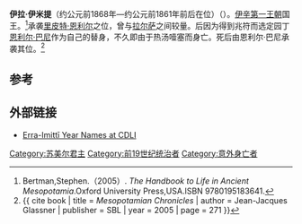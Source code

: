 {{Infobox Monarch
| name           = 伊拉·伊米提
| title          = [[美索不达米亚王朝表|美索不达米亚王朝表]]、[[伊辛|伊辛]]国王
| image          = 
| image_size     = 
| caption        =
| reign          = 约前1868年—约前1861年前后在位（中年表）
| date of birth  = 
| place of birth = 
| date of death  = 约前1861年前后（中年表）
| place of death = 
| predecessor    = [[里皮特·恩利尔|里皮特·恩利尔]]
| successor      = [[恩利尔·巴尼|恩利尔·巴尼]]
}}

'''伊拉·伊米提'''（约公元前1868年—约公元前1861年前后在位）（{{lang-en|Erra-Imittī}}）。[[伊辛第一王朝|伊辛第一王朝]]国王。<ref>Bertman,Stephen.（2005）. ''The Handbook to Life in Ancient Mesopotamia''.Oxford University Press,USA.ISBN 9780195183641.</ref>承袭[[里皮特·恩利尔|里皮特·恩利尔]]之位，曾与[[拉尔萨|拉尔萨]]之间较量。后因为得到兆符而选定园丁[[恩利尔·巴尼|恩利尔·巴尼]]作为自己的替身，不久即由于热汤噎塞而身亡。死后由恩利尔·巴尼承袭其位。<ref name=glassner>{{ cite book | title = ''Mesopotamian Chronicles'' | author = Jean-Jacques Glassner | publisher = SBL | year = 2005 | page = 271 }}</ref>

==参考==
{{reflist}}

==外部链接==
* [http://cdli.ucla.edu/tools/yearnames/HTML/T8K9.htm Erra-Imittī Year Names at CDLI]{{Wayback|url=http://cdli.ucla.edu/tools/yearnames/HTML/T8K9.htm |date=20110617012453 }}

{{leader|[[里皮特·恩利尔|里皮特·恩利尔]]|[[美索不达米亚王朝表|美索不达米亚王朝表]]|[[恩利尔·巴尼|恩利尔·巴尼]]}}
{{巴比伦君主}}

[[Category:苏美尔君主|Category:苏美尔君主]]
[[Category:前19世纪统治者|Category:前19世纪统治者]]
[[Category:意外身亡者|Category:意外身亡者]]